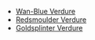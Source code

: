 {{Disambiguation}}
* [[Summertime_Odyssey/Misty_Hills,_Foggy_Vales|Wan-Blue Verdure]]
* [[Summertime_Odyssey/Misty_Hills,_Foggy_Vales|Redsmoulder Verdure]]
* [[Summertime_Odyssey/Misty_Hills,_Foggy_Vales|Goldsplinter Verdure]]